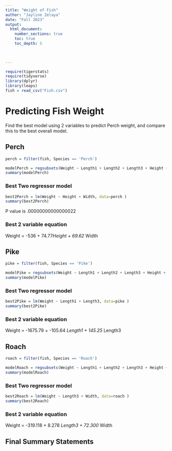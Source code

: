 ```yaml
---
title: "Weight of Fish"
author: "Jayline Zelaya"
date: "Fall 2023"  
output: 
  html_document:
    number_sections: true
    toc: true
    toc_depth: 5

 
    
---
```



```r
require(tigerstats)
require(tidyverse)
library(dplyr)
library(leaps)
fish = read_csv("Fish.csv")
```

# Predicting Fish Weight

Find the best model using 2 variables to predict Perch weight, and compare this to the best overall model.

## Perch

```r
perch = filter(fish, Species == 'Perch')
```




```r
modelPerch = regsubsets(Weight ~ Length1 + Length2 + Length3 + Height + Width, data = perch)
summary(modelPerch)
```





### Best Two regressor model




```r
best2Perch = lm(Weight ~ Height + Width, data=perch )
summary(best2Perch)
```

P value is .00000000000000022


### Best 2 variable equation

Weight = -536 + 74.77*Height + 69.62* Width




## Pike

```r
pike = filter(fish, Species == 'Pike')
```



```r
modelPike = regsubsets(Weight ~ Length1 + Length2 + Length3 + Height + Width, data = pike)
summary(modelPike)
```


### Best Two regressor model

```r
best2Pike = lm(Weight ~ Length1 + Length3, data=pike )
summary(best2Pike)
```

### Best 2 variable equation

Weight = -1675.79 + -105.64 *Length1 + 145.25* Length3



## Roach

```r
roach = filter(fish, Species == 'Roach')
```




```r
modelRoach = regsubsets(Weight ~ Length1 + Length2 + Length3 + Height + Width, data = roach)
summary(modelRoach)
```




### Best Two regressor model

```r
best2Roach = lm(Weight ~ Length3 + Width, data=roach )
summary(best2Roach)
```


### Best 2 variable equation

Weight = -319.118 + 8.278  *Length3 + 72.300 * Width

## Final Summary Statements



